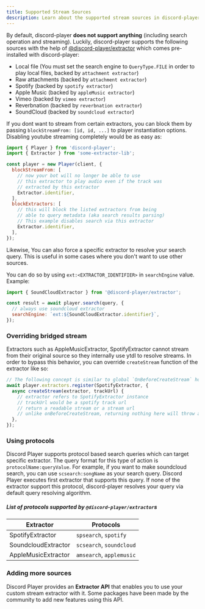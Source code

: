 ```yaml
---
title: Supported Stream Sources
description: Learn about the supported stream sources in discord-player
---
```


By default, discord-player **does not support anything** (including search operation and streaming). Luckily, discord-player supports the following sources with the help of [@discord-player/extractor](https://npm.im/@discord-player/extractor) which comes pre-installed with discord-player:

- Local file (You must set the search engine to `QueryType.FILE` in order to play local files, backed by `attachment extractor`)
- Raw attachments (backed by `attachment extractor`)
- Spotify (backed by `spotify extractor`)
- Apple Music (backed by `appleMusic extractor`)
- Vimeo (backed by `vimeo extractor`)
- Reverbnation (backed by `reverbnation extractor`)
- SoundCloud (backed by `soundcloud extractor`)

If you dont want to stream from certain extractors, you can block them by passing `blockStreamFrom: [id, id, ...]` to player instantiation options.
Disabling youtube streaming completely would be as easy as:

```js title="index.js"
import { Player } from 'discord-player';
import { Extractor } from 'some-extractor-lib';

const player = new Player(client, {
  blockStreamFrom: [
    // now your bot will no longer be able to use
    // this extractor to play audio even if the track was
    // extracted by this extractor
    Extractor.identifier,
  ],
  blockExtractors: [
    // this will block the listed extractors from being
    // able to query metadata (aka search results parsing)
    // This example disables search via this extractor
    Extractor.identifier,
  ],
});
```

Likewise, You can also force a specific extractor to resolve your search query. This is useful in some cases where you don't want to use other sources.

You can do so by using `ext:<EXTRACTOR_IDENTIFIER>` in `searchEngine` value. Example:

```js title="index.js"
import { SoundCloudExtractor } from '@discord-player/extractor';

const result = await player.search(query, {
  // always use soundcloud extractor
  searchEngine: `ext:${SoundCloudExtractor.identifier}`,
});
```

### Overriding bridged stream

Extractors such as AppleMusicExtractor, SpotifyExtractor cannot stream from their original source so they internally use ytdl to resolve streams.
In order to bypass this behavior, you can override `createStream` function of the extractor like so:

```js title="index.js"
// The following concept is similar to global `OnBeforeCreateStream` hook, but applies to a particular extractor only
await player.extractors.register(SpotifyExtractor, {
  async createStream(extractor, trackUrl) {
    // extractor refers to SpotifyExtractor instance
    // trackUrl would be a spotify track url
    // return a readable stream or a stream url
    // unlike onBeforeCreateStream, returning nothing here will throw an error
  },
});
```

### Using protocols

Discord Player supports protocol based search queries which can target specific extractor. The query format for this type of action is `protocolName:queryValue`.
For example, if you want to make soundcloud search, you can use `scsearch:songName` as your search query. Discord Player executes first extractor that supports this query.
If none of the extractor support this protocol, discord-player resolves your query via default query resolving algorithm.

##### List of protocols supported by `@discord-player/extractor`s

| Extractor           | Protocols                |
| ------------------- | ------------------------ |
| SpotifyExtractor    | `spsearch`, `spotify`    |
| SoundcloudExtractor | `scsearch`, `soundcloud` |
| AppleMusicExtractor | `amsearch`, `applemusic` |

### Adding more sources

Discord Player provides an **Extractor API** that enables you to use your custom stream extractor with it. Some packages have been made by the community to add new features using this API.
